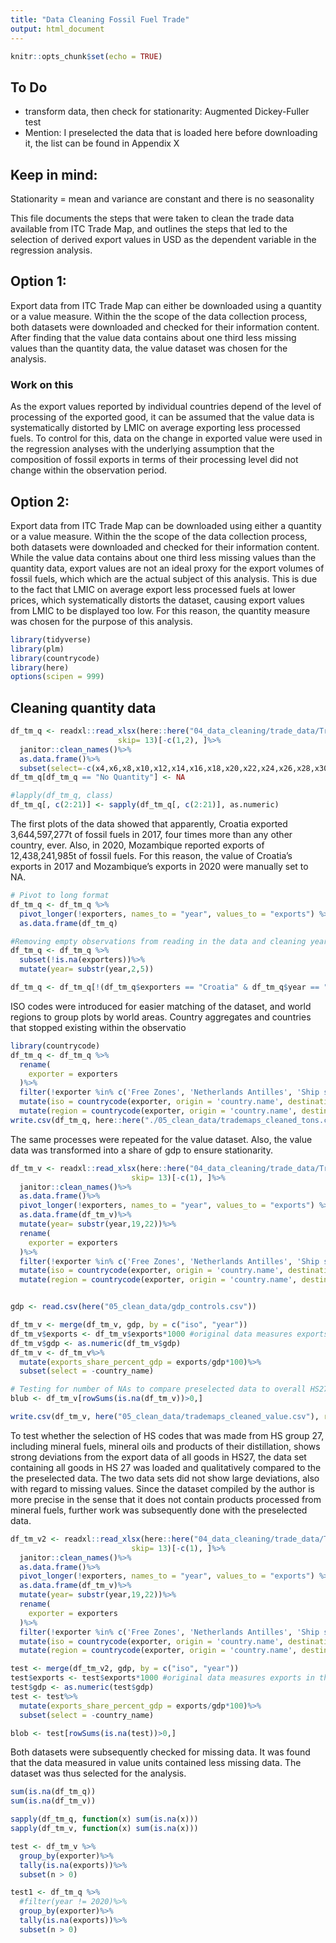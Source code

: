 ```yaml
---
title: "Data Cleaning Fossil Fuel Trade"
output: html_document
---
```


```r
knitr::opts_chunk$set(echo = TRUE)
```
## To Do
* transform data, then check for stationarity: Augmented Dickey-Fuller test
* Mention: I preselected the data that is loaded here before downloading it, the list can be found in Appendix X

## Keep in mind:
Stationarity = mean and variance are constant and there is no seasonality

This file documents the steps that were taken to clean the trade data available from ITC Trade Map, and outlines the steps that led to the selection of derived export values in USD as the dependent variable in the regression analysis.

## Option 1:
Export data from ITC Trade Map can either be downloaded using a quantity or a value measure. Within the the scope of the data collection process, both datasets were downloaded and checked for their information content. After finding that the value data contains about one third less missing values than the quantity data, the value dataset was chosen for the analysis.

### Work on this
As the export values reported by individual countries depend of the level of processing of the exported good, it can be assumed that the value data is systematically distorted by LMIC on average exporting less processed fuels. To control for this, data on the change in exported value were used in the regression analyses with the underlying assumption that the composition of fossil exports in terms of their processing level did not change within the observation period. 

## Option 2:
Export data from ITC Trade Map can be downloaded using either a quantity or a value measure. Within the the scope of the data collection process, both datasets were downloaded and checked for their information content. While the value data contains about one third less missing values than the quantity data, export values are not an ideal proxy for the export volumes of fossil fuels, which which are the actual subject of this analysis. This is due to the fact that LMIC on average export less processed fuels at lower prices, which systematically distorts the dataset, causing export values from LMIC to be displayed too low. For this reason, the quantity measure was chosen for the purpose of this analysis. 

```r
library(tidyverse)
library(plm)
library(countrycode)
library(here)
options(scipen = 999) 
```
## Cleaning quantity data

```r
df_tm_q <- readxl::read_xlsx(here::here("04_data_cleaning/trade_data/Trade_Map_-_List_of_exporters_for_the_selected_product_group_(MA_)_tons_291121.xlsx"), 
                        skip= 13)[-c(1,2), ]%>%
  janitor::clean_names()%>%
  as.data.frame()%>%
  subset(select=-c(x4,x6,x8,x10,x12,x14,x16,x18,x20,x22,x24,x26,x28,x30,x32,x34,x36,x38,x40))
df_tm_q[df_tm_q == "No Quantity"] <- NA

#lapply(df_tm_q, class)
df_tm_q[, c(2:21)] <- sapply(df_tm_q[, c(2:21)], as.numeric)
```

The first plots of the data showed that apparently, Croatia exported 3,644,597,277t of fossil fuels in 2017, four times more than any other country, ever. Also, in 2020, Mozambique reported exports of 12,438,241,985t of fossil fuels. For this reason, the value of Croatia's exports in 2017 and Mozambique's exports in 2020 were manually set to NA.

```r

# Pivot to long format 
df_tm_q <- df_tm_q %>%
  pivot_longer(!exporters, names_to = "year", values_to = "exports") %>%
  as.data.frame(df_tm_q)

#Removing empty observations from reading in the data and cleaning years
df_tm_q <- df_tm_q %>%
  subset(!is.na(exporters))%>%
  mutate(year= substr(year,2,5))

df_tm_q <- df_tm_q[!(df_tm_q$exporters == "Croatia" & df_tm_q$year == "2017") & !(df_tm_q$exporters == "Saudi Arabia" & df_tm_q$year == "2015"),]
```

ISO codes were introduced for easier matching of the dataset, and world regions to group plots by world areas. Country aggregates and countries that stopped existing within the observatio

```r
library(countrycode)
df_tm_q <- df_tm_q %>%
  rename(
    exporter = exporters
  )%>%
  filter(!exporter %in% c('Free Zones', 'Netherlands Antilles', 'Ship stores and bunkers'))%>%
  mutate(iso = countrycode(exporter, origin = 'country.name', destination = 'iso3c'))%>%
  mutate(region = countrycode(exporter, origin = 'country.name', destination = 'region'))
write.csv(df_tm_q, here::here("./05_clean_data/trademaps_cleaned_tons.csv"), row.names = FALSE)
```

The same processes were repeated for the value dataset. Also, the value data was transformed into a share of gdp to ensure stationarity.

```r
df_tm_v <- readxl::read_xlsx(here::here("04_data_cleaning/trade_data/Trade_Map_-_List_of_exporters_for_the_selected_product_group_(MA_)_usd_291121.xlsx"), 
                           skip= 13)[-c(1), ]%>%
  janitor::clean_names()%>%
  as.data.frame()%>%
  pivot_longer(!exporters, names_to = "year", values_to = "exports") %>%
  as.data.frame(df_tm_v)%>%
  mutate(year= substr(year,19,22))%>%
  rename(
    exporter = exporters
  )%>%
  filter(!exporter %in% c('Free Zones', 'Netherlands Antilles', 'Ship stores and bunkers', 'Serbia and Montenegro', 'British Indian Ocean Territory', 'French Southern and Antarctic Territories', 'Mayotte', 'Saint Helena', 'United States Minor Outlying Islands', 'Wallis and Futuna Islands', 'Western Sahara'))%>% #exporters that were not recognized by countrycode were removed to avoid NAs in the visualization
  mutate(iso = countrycode(exporter, origin = 'country.name', destination = 'iso3c'))%>%
  mutate(region = countrycode(exporter, origin = 'country.name', destination = 'region'))


gdp <- read.csv(here("05_clean_data/gdp_controls.csv"))

df_tm_v <- merge(df_tm_v, gdp, by = c("iso", "year"))
df_tm_v$exports <- df_tm_v$exports*1000 #original data measures exports in thousand USD, multiplying to have the same unit as for gdp
df_tm_v$gdp <- as.numeric(df_tm_v$gdp)
df_tm_v <- df_tm_v%>%
  mutate(exports_share_percent_gdp = exports/gdp*100)%>%
  subset(select = -country_name)

# Testing for number of NAs to compare preselected data to overall HS27 data
blub <- df_tm_v[rowSums(is.na(df_tm_v))>0,]

write.csv(df_tm_v, here("05_clean_data/trademaps_cleaned_value.csv"), row.names = FALSE)

```

To test whether the selection of HS codes that was made from HS group 27, including mineral fuels, mineral oils and products of their distillation, shows strong deviations from the export data of all goods in HS27, the data set containing all goods in HS 27 was loaded and qualitatively compared to the the preselected data. The two data sets did not show large deviations, also with regard to missing values. Since the dataset compiled by the author is more precise in the sense that it does not contain products processed from mineral fuels, further work was subsequently done with the preselected data.

```r
df_tm_v2 <- readxl::read_xlsx(here::here("04_data_cleaning/trade_data/Trade_Map_-_List_of_exporters_for_the_selected_product_(HS27).xlsx"), 
                           skip= 13)[-c(1), ]%>%
  janitor::clean_names()%>%
  as.data.frame()%>%
  pivot_longer(!exporters, names_to = "year", values_to = "exports") %>%
  as.data.frame(df_tm_v)%>%
  mutate(year= substr(year,19,22))%>%
  rename(
    exporter = exporters
  )%>%
  filter(!exporter %in% c('Free Zones', 'Netherlands Antilles', 'Ship stores and bunkers', 'Serbia and Montenegro', 'British Indian Ocean Territory', 'French Southern and Antarctic Territories', 'Mayotte', 'Saint Helena', 'United States Minor Outlying Islands', 'Wallis and Futuna Islands', 'Western Sahara'))%>% #exporters that were not recognized by countrycode were removed to avoid NAs in the visualization
  mutate(iso = countrycode(exporter, origin = 'country.name', destination = 'iso3c'))%>%
  mutate(region = countrycode(exporter, origin = 'country.name', destination = 'region'))

test <- merge(df_tm_v2, gdp, by = c("iso", "year"))
test$exports <- test$exports*1000 #original data measures exports in thousand USD, multiplying to have the same unit as for gdp
test$gdp <- as.numeric(test$gdp)
test <- test%>%
  mutate(exports_share_percent_gdp = exports/gdp*100)%>%
  subset(select = -country_name)

blob <- test[rowSums(is.na(test))>0,]

```



Both datasets were subsequently checked for missing data. It was found that the data measured in value units contained less missing data. The dataset was thus selected for the analysis.

```r

sum(is.na(df_tm_q))
sum(is.na(df_tm_v))

sapply(df_tm_q, function(x) sum(is.na(x)))
sapply(df_tm_v, function(x) sum(is.na(x)))

test <- df_tm_v %>%
  group_by(exporter)%>%
  tally(is.na(exports))%>%
  subset(n > 0)

test1 <- df_tm_q %>%
  #filter(year != 2020)%>%
  group_by(exporter)%>%
  tally(is.na(exports))%>%
  subset(n > 0)
```





